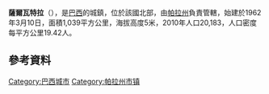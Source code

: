 {{Coord|0|45|10|S|48|31|1|W|display=title}}

'''薩爾瓦特拉'''（{{lang-pt|Salvaterra}}），是[[巴西|巴西]]的城鎮，位於該國北部，由[[帕拉州|帕拉州]]負責管轄，始建於1962年3月10日，面積1,039平方公里，海拔高度5米，2010年人口20,183，人口密度每平方公里19.42人。

==參考資料==

{{Brazil-geo-stub}}
{{帕拉州市鎮}}
[[Category:巴西城市|Category:巴西城市]]
[[Category:帕拉州市镇|Category:帕拉州市镇]]